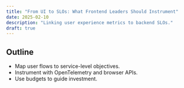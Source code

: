 ```yaml
---
title: "From UI to SLOs: What Frontend Leaders Should Instrument"
date: 2025-02-10
description: "Linking user experience metrics to backend SLOs."
draft: true
---
```


## Outline

- Map user flows to service-level objectives.
- Instrument with OpenTelemetry and browser APIs.
- Use budgets to guide investment.

